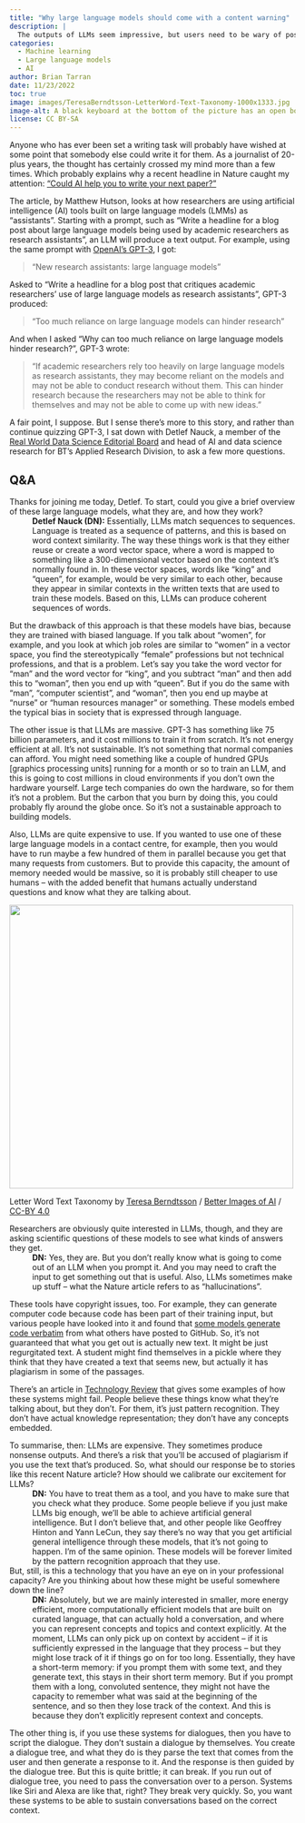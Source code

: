 ```yaml
---
title: "Why large language models should come with a content warning"
description: |
  The outputs of LLMs seem impressive, but users need to be wary of possible bias, plagiarism and model ‘hallucinations’
categories:
  - Machine learning
  - Large language models
  - AI
author: Brian Tarran
date: 11/23/2022
toc: true
image: images/TeresaBerndtsson-LetterWord-Text-Taxonomy-1000x1333.jpg
image-alt: A black keyboard at the bottom of the picture has an open book on it, with red words in labels floating on top, with a letter A balanced on top of them. The perspective makes the composition form a kind of triangle from the keyboard to the capital A. The AI filter makes it look like a messy, with a kind of cartoon style.
license: CC BY-SA
---
```

Anyone who has ever been set a writing task will probably have wished at some point that somebody else could write it for them. As a journalist of 20-plus years, the thought has certainly crossed my mind more than a few times. Which probably explains why a recent headline in Nature caught my attention: [“Could AI help you to write your next paper?”](https://www.nature.com/articles/d41586-022-03479-w) 

The article, by Matthew Hutson, looks at how researchers are using artificial intelligence (AI) tools built on large language models (LMMs) as “assistants”. Starting with a prompt, such as “Write a headline for a blog post about large language models being used by academic researchers as research assistants”, an LLM will produce a text output. For example, using the same prompt with [OpenAI’s GPT-3](https://openai.com/api/), I got: 

> “New research assistants: large language models” 

Asked to “Write a headline for a blog post that critiques academic researchers' use of large language models as research assistants”, GPT-3 produced: 

> “Too much reliance on large language models can hinder research” 

And when I asked “Why can too much reliance on large language models hinder research?”, GPT-3 wrote: 

> “If academic researchers rely too heavily on large language models as research assistants, they may become reliant on the models and may not be able to conduct research without them. This can hinder research because the researchers may not be able to think for themselves and may not be able to come up with new ideas.” 

A fair point, I suppose. But I sense there’s more to this story, and rather than continue quizzing GPT-3, I sat down with Detlef Nauck, a member of the [Real World Data Science Editorial Board](/news-and-views/editors-blog/posts/2022-10-18-meet-the-team/meet-the-team.html) and head of AI and data science research for BT’s Applied Research Division, to ask a few more questions. 

## Q&A
Thanks for joining me today, Detlef. To start, could you give a brief overview of these large language models, what they are, and how they work? 
: **Detlef Nauck (DN):** Essentially, LLMs match sequences to sequences. Language is treated as a sequence of patterns, and this is based on word context similarity. The way these things work is that they either reuse or create a word vector space, where a word is mapped to something like a 300-dimensional vector based on the context it's normally found in. In these vector spaces, words like “king” and “queen”, for example, would be very similar to each other, because they appear in similar contexts in the written texts that are used to train these models. Based on this, LLMs can produce coherent sequences of words.  

But the drawback of this approach is that these models have bias, because they are trained with biased language. If you talk about “women”, for example, and you look at which job roles are similar to “women” in a vector space, you find the stereotypically “female” professions but not technical professions, and that is a problem. Let’s say you take the word vector for “man” and the word vector for “king”, and you subtract “man” and then add this to “woman”, then you end up with “queen”. But if you do the same with “man”, “computer scientist”, and “woman”, then you end up maybe at “nurse” or “human resources manager” or something. These models embed the typical bias in society that is expressed through language.  

The other issue is that LLMs are massive. GPT-3 has something like 75 billion parameters, and it cost millions to train it from scratch. It's not energy efficient at all. It's not sustainable. It's not something that normal companies can afford. You might need something like a couple of hundred GPUs [graphics processing units] running for a month or so to train an LLM, and this is going to cost millions in cloud environments if you don't own the hardware yourself. Large tech companies do own the hardware, so for them it's not a problem. But the carbon that you burn by doing this, you could probably fly around the globe once. So it’s not a sustainable approach to building models.  

Also, LLMs are quite expensive to use. If you wanted to use one of these large language models in a contact centre, for example, then you would have to run maybe a few hundred of them in parallel because you get that many requests from customers. But to provide this capacity, the amount of memory needed would be massive, so it is probably still cheaper to use humans – with the added benefit that humans actually understand questions and know what they are talking about.

![](images/TeresaBerndtsson-LetterWord-Text-Taxonomy-1000x1333.jpg){fig-alt="A black keyboard at the bottom of the picture has an open book on it, with red words in labels floating on top, with a letter A balanced on top of them. The perspective makes the composition form a kind of triangle from the keyboard to the capital A. The AI filter makes it look like a messy, with a kind of cartoon style." width="500" fig-align="center"}

::: {.column-margin}
Letter Word Text Taxonomy by [Teresa Berndtsson](https://www.linkedin.com/in/teresa-berndtsson/) / [Better Images of AI](https://www.betterimagesofai.org) / [CC-BY 4.0](https://creativecommons.org/licenses/by/4.0/)
:::

Researchers are obviously quite interested in LLMs, though, and they are asking scientific questions of these models to see what kinds of answers they get. 
: **DN:** Yes, they are. But you don't really know what is going to come out of an LLM when you prompt it. And you may need to craft the input to get something out that is useful. Also, LLMs sometimes make up stuff – what the Nature article refers to as “hallucinations”.  

These tools have copyright issues, too. For example, they can generate computer code because code has been part of their training input, but various people have looked into it and found that [some models generate code verbatim](https://analyticsindiamag.com/github-copilot-the-latest-in-the-list-of-ai-generative-models-facing-copyright-allegations/) from what others have posted to GitHub. So, it's not guaranteed that what you get out is actually new text. It might be just regurgitated text. A student might find themselves in a pickle where they think that they have created a text that seems new, but actually it has plagiarism in some of the passages. 

There’s an article in [Technology Review](https://www.technologyreview.com/2020/08/22/1007539/gpt3-openai-language-generator-artificial-intelligence-ai-opinion/) that gives some examples of how these systems might fail. People believe these things know what they're talking about, but they don't. For them, it's just pattern recognition. They don't have actual knowledge representation; they don't have any concepts embedded. 

To summarise, then: LLMs are expensive. They sometimes produce nonsense outputs. And there’s a risk that you’ll be accused of plagiarism if you use the text that’s produced. So, what should our response be to stories like this recent Nature article? How should we calibrate our excitement for LLMs?  
: **DN:** You have to treat them as a tool, and you have to make sure that you check what they produce. Some people believe if you just make LLMs big enough, we’ll be able to achieve artificial general intelligence. But I don't believe that, and other people like Geoffrey Hinton and Yann LeCun, they say there's no way that you get artificial general intelligence through these models, that it's not going to happen. I’m of the same opinion. These models will be forever limited by the pattern recognition approach that they use. 

But, still, is this a technology that you have an eye on in your professional capacity? Are you thinking about how these might be useful somewhere down the line? 
: **DN:** Absolutely, but we are mainly interested in smaller, more energy efficient, more computationally efficient models that are built on curated language, that can actually hold a conversation, and where you can represent concepts and topics and context explicitly. At the moment, LLMs can only pick up on context by accident – if it is sufficiently expressed in the language that they process – but they might lose track of it if things go on for too long. Essentially, they have a short-term memory: if you prompt them with some text, and they generate text, this stays in their short term memory. But if you prompt them with a long, convoluted sentence, they might not have the capacity to remember what was said at the beginning of the sentence, and so then they lose track of the context. And this is because they don't explicitly represent context and concepts.  

The other thing is, if you use these systems for dialogues, then you have to script the dialogue. They don't sustain a dialogue by themselves. You create a dialogue tree, and what they do is they parse the text that comes from the user and then generate a response to it. And the response is then guided by the dialogue tree. But this is quite brittle; it can break. If you run out of dialogue tree, you need to pass the conversation over to a person. Systems like Siri and Alexa are like that, right? They break very quickly. So, you want these systems to be able to sustain conversations based on the correct context.